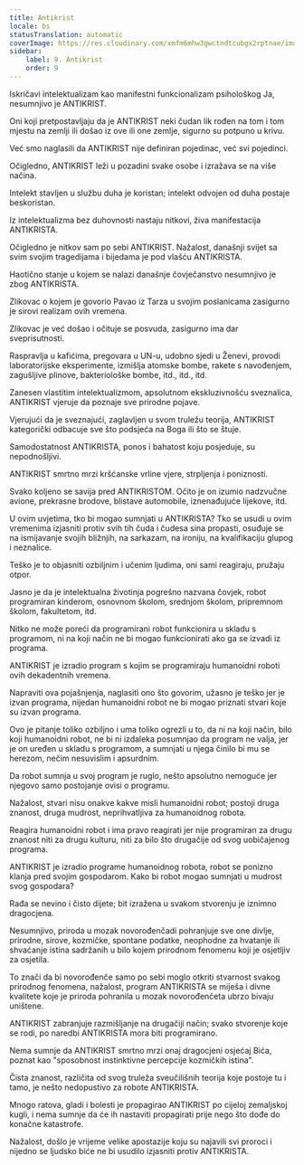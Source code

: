 ```yaml
---
title: Antikrist
locale: bs
statusTranslation: automatic
coverImage: https://res.cloudinary.com/xmfm6mhw3gwctndtcubgx2rptnae/image/upload/v1741354419/small_cover_la_gran_rebelion_28716e29d2.webp
sidebar:
    label: 9. Antikrist
    order: 9
---
```

Iskričavi intelektualizam kao manifestni funkcionalizam psihološkog Ja, nesumnjivo je ANTIKRIST.

Oni koji pretpostavljaju da je ANTIKRIST neki čudan lik rođen na tom i tom mjestu na zemlji ili došao iz ove ili one zemlje, sigurno su potpuno u krivu.

Već smo naglasili da ANTIKRIST nije definiran pojedinac, već svi pojedinci.

Očigledno, ANTIKRIST leži u pozadini svake osobe i izražava se na više načina.

Intelekt stavljen u službu duha je koristan; intelekt odvojen od duha postaje beskoristan.

Iz intelektualizma bez duhovnosti nastaju nitkovi, živa manifestacija ANTIKRISTA.

Očigledno je nitkov sam po sebi ANTIKRIST. Nažalost, današnji svijet sa svim svojim tragedijama i bijedama je pod vlašću ANTIKRISTA.

Haotično stanje u kojem se nalazi današnje čovječanstvo nesumnjivo je zbog ANTIKRISTA.

Zlikovac o kojem je govorio Pavao iz Tarza u svojim poslanicama zasigurno je sirovi realizam ovih vremena.

Zlikovac je već došao i očituje se posvuda, zasigurno ima dar sveprisutnosti.

Raspravlja u kafićima, pregovara u UN-u, udobno sjedi u Ženevi, provodi laboratorijske eksperimente, izmišlja atomske bombe, rakete s navođenjem, zagušljive plinove, bakteriološke bombe, itd., itd., itd.

Zanesen vlastitim intelektualizmom, apsolutnom ekskluzivnošću sveznalica, ANTIKRIST vjeruje da poznaje sve prirodne pojave.

Vjerujući da je sveznajući, zaglavljen u svom truležu teorija, ANTIKRIST kategorički odbacuje sve što podsjeća na Boga ili što se štuje.

Samodostatnost ANTIKRISTA, ponos i bahatost koju posjeduje, su nepodnošljivi.

ANTIKRIST smrtno mrzi kršćanske vrline vjere, strpljenja i poniznosti.

Svako koljeno se savija pred ANTIKRISTOM. Očito je on izumio nadzvučne avione, prekrasne brodove, blistave automobile, iznenađujuće lijekove, itd.

U ovim uvjetima, tko bi mogao sumnjati u ANTIKRISTA? Tko se usudi u ovim vremenima izjasniti protiv svih tih čuda i čudesa sina propasti, osuđuje se na ismijavanje svojih bližnjih, na sarkazam, na ironiju, na kvalifikaciju glupog i neznalice.

Teško je to objasniti ozbiljnim i učenim ljudima, oni sami reagiraju, pružaju otpor.

Jasno je da je intelektualna životinja pogrešno nazvana čovjek, robot programiran kinderom, osnovnom školom, srednjom školom, pripremnom školom, fakultetom, itd.

Nitko ne može poreći da programirani robot funkcionira u skladu s programom, ni na koji način ne bi mogao funkcionirati ako ga se izvadi iz programa.

ANTIKRIST je izradio program s kojim se programiraju humanoidni roboti ovih dekadentnih vremena.

Napraviti ova pojašnjenja, naglasiti ono što govorim, užasno je teško jer je izvan programa, nijedan humanoidni robot ne bi mogao priznati stvari koje su izvan programa.

Ovo je pitanje toliko ozbiljno i uma toliko ogrezli u to, da ni na koji način, bilo koji humanoidni robot, ne bi ni izdaleka posumnjao da program ne valja, jer je on uređen u skladu s programom, a sumnjati u njega činilo bi mu se herezom, nečim nesuvislim i apsurdnim.

Da robot sumnja u svoj program je ruglo, nešto apsolutno nemoguće jer njegovo samo postojanje ovisi o programu.

Nažalost, stvari nisu onakve kakve misli humanoidni robot; postoji druga znanost, druga mudrost, neprihvatljiva za humanoidnog robota.

Reagira humanoidni robot i ima pravo reagirati jer nije programiran za drugu znanost niti za drugu kulturu, niti za bilo što drugačije od svog uobičajenog programa.

ANTIKRIST je izradio programe humanoidnog robota, robot se ponizno klanja pred svojim gospodarom. Kako bi robot mogao sumnjati u mudrost svog gospodara?

Rađa se nevino i čisto dijete; bit izražena u svakom stvorenju je iznimno dragocjena.

Nesumnjivo, priroda u mozak novorođenčadi pohranjuje sve one divlje, prirodne, sirove, kozmičke, spontane podatke, neophodne za hvatanje ili shvaćanje istina sadržanih u bilo kojem prirodnom fenomenu koji je osjetljiv za osjetila.

To znači da bi novorođenče samo po sebi moglo otkriti stvarnost svakog prirodnog fenomena, nažalost, program ANTIKRISTA se miješa i divne kvalitete koje je priroda pohranila u mozak novorođenčeta ubrzo bivaju uništene.

ANTIKRIST zabranjuje razmišljanje na drugačiji način; svako stvorenje koje se rodi, po naredbi ANTIKRISTA mora biti programirano.

Nema sumnje da ANTIKRIST smrtno mrzi onaj dragocjeni osjećaj Bića, poznat kao "sposobnost instinktivne percepcije kozmičkih istina".

Čista znanost, različita od svog truleža sveučilišnih teorija koje postoje tu i tamo, je nešto nedopustivo za robote ANTIKRISTA.

Mnogo ratova, gladi i bolesti je propagirao ANTIKRIST po cijeloj zemaljskoj kugli, i nema sumnje da će ih nastaviti propagirati prije nego što dođe do konačne katastrofe.

Nažalost, došlo je vrijeme velike apostazije koju su najavili svi proroci i nijedno se ljudsko biće ne bi usudilo izjasniti protiv ANTIKRISTA.

